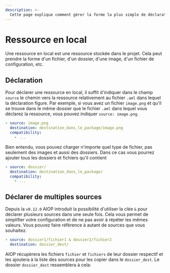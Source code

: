```yaml
---
description: >-
  Cette page explique comment gérer la forme la plus simple de déclaration et de ressources dans un projet.
---
```


# Ressource en local

Une ressource en local est une ressource stockée dans le projet. Cela peut prendre la forme d'un fichier, d'un dossier, d'une image, d'un fichier de configuration, etc.


<YouTubeEmbed embedId="s4J8ymw6SOo" />


## Déclaration

Pour déclarer une ressource en local, il suffit d'indiquer dans le champ `source` le chemin vers la ressource relativement au fichier `.aml` dans lequel la déclaration figure. Par exemple, si vous avez un fichier `image.png` et qu'il se trouve dans le même dossier que le fichier `.aml` dans lequel vous déclarez la ressource, vous pouvez indiquer `source: image.png`.

<FileTree>
  <FileTree.Folder name="playbook" defaultOpen>
    <FileTree.Folder name=".git">
        <FileTree.File name="..." />
    </FileTree.Folder>
    <FileTree.File name=".aiop" />
    <FileTree.Folder name="ressources" defaultOpen>
        <FileTree.File name=".aml" />
        <FileTree.File name="image.png" />
    </FileTree.Folder>
  </FileTree.Folder>
</FileTree>

```yaml {1-2} filename="ressources/.aml"
- source: image.png
  destination: destination_dans_le_package/image.png
  compatibility:
    - ...
```

Bien entendu, vous pouvez charger n'importe quel type de fichier, pas seulement des images et aussi des dossiers. Dans ce cas vous pourrez ajouter tous les dossiers et fichiers qu'il contient

<FileTree>
  <FileTree.Folder name="playbook" defaultOpen>
    <FileTree.Folder name=".git">
        <FileTree.File name="..." />
    </FileTree.Folder>
    <FileTree.File name=".aiop" />
    <FileTree.Folder name="ressources" defaultOpen>
        <FileTree.File name=".aml" />
      <FileTree.Folder name="dossier" defaultOpen>
        <FileTree.File name="image.png" />
      </FileTree.Folder>
    </FileTree.Folder>
  </FileTree.Folder>
</FileTree>

```yaml filename="ressources/.aml" /dossier/
- source: dossier/
  destination: destination_dans_le_package/
  compatibility:
    - ...
```

## Déclarer de multiples sources

Depuis la `v0.12.0` AIOP introduit la possibilité d'utiliser la clée `&` pour déclarer plusieurs sources dans une seule fois. Cela vous permet de simplifier votre configuration et de ne pas avoir à répéter les mêmes valeurs. Vous pouvez faire référence à autant de sources que vous souhaitez.

<FileTree>
  <FileTree.Folder name="playbook" defaultOpen>
    <FileTree.Folder name=".git">
        <FileTree.File name="..." />
    </FileTree.Folder>
    <FileTree.File name=".aiop" />
    <FileTree.Folder name="ressources" defaultOpen>
        <FileTree.File name=".aml" />
      <FileTree.Folder name="dossier1" defaultOpen>
        <FileTree.File name="fichier1" />
      </FileTree.Folder>
      <FileTree.Folder name="dossier2" defaultOpen>
        <FileTree.File name="fichier2" />
      </FileTree.Folder>
    </FileTree.Folder>
  </FileTree.Folder>
</FileTree>

```yaml filename="ressources/.aml" /&/
- source: dossier1/fichier1 & dossier2/fichier2
  destination: dossier_dest/
```

AIOP récupèrera les fichiers `fichier` et `fichiers` de leur dossier respectif et les ajoutera à la liste des sources pour les copier dans le `dossier_dest`. Le dossier `dossier_dest` ressemblera à cela:

<FileTree>
  <FileTree.Folder name=".build" defaultOpen>
      <FileTree.Folder name="dossier_dest" defaultOpen>
        <FileTree.File name="fichier" />
        <FileTree.File name="fichier2" />
      </FileTree.Folder>
    </FileTree.Folder>
</FileTree>